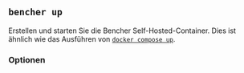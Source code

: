 
## `bencher up`

Erstellen und starten Sie die Bencher Self-Hosted-Container.
Dies ist ähnlich wie das Ausführen von [`docker compose up`][docker compose up].

<BencherUpCmd />

[docker compose up]: https://docs.docker.com/reference/cli/docker/compose/up/

<UpService />

### Optionen

<Detach />

<Pull />

<Tag />

<ConsolePort />

<ApiPort />

<ConsoleEnv />

<ApiEnv />

<ConsoleVolume />

<ApiVolume />

<Help />